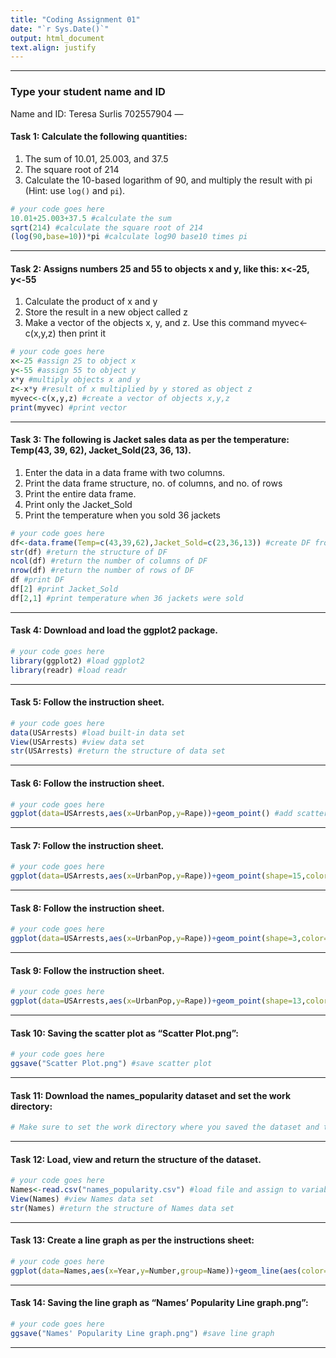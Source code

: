 ---
title: "Coding Assignment 01"
date: "`r Sys.Date()`"
output: html_document
text.align: justify
---

----

### Type your student name and ID

Name and ID: 
Teresa Surlis 702557904
---

#### Task 1: Calculate the following quantities:

1. The sum of 10.01, 25.003, and 37.5
2. The square root of 214
3. Calculate the 10-based logarithm of 90, and multiply the result with pi 
(Hint: use `log()` and `pi`).

```{r}
# your code goes here
10.01+25.003+37.5 #calculate the sum
sqrt(214) #calculate the square root of 214
(log(90,base=10))*pi #calculate log90 base10 times pi
```

----


#### Task 2: Assigns numbers 25 and 55 to objects x and y, like this: x<-25, y<-55

1. Calculate the product of x and y
2. Store the result in a new object called z
3. Make a vector of the objects x, y, and z. Use this command myvec<-c(x,y,z) then print it

```{r}
# your code goes here
x<-25 #assign 25 to object x
y<-55 #assign 55 to object y
x*y #multiply objects x and y
z<-x*y #result of x multiplied by y stored as object z
myvec<-c(x,y,z) #create a vector of objects x,y,z
print(myvec) #print vector 
```

----

#### Task 3: The following is Jacket sales data as per the temperature: Temp(43, 39, 62), Jacket_Sold(23, 36, 13).

1. Enter the data in a data frame with two columns.
2. Print the data frame structure, no. of columns, and no. of rows
3. Print the entire data frame.
4. Print only the Jacket_Sold
5. Print the temperature when you sold 36 jackets

```{r}
# your code goes here
df<-data.frame(Temp=c(43,39,62),Jacket_Sold=c(23,36,13)) #create DF from Jacket sales data
str(df) #return the structure of DF
ncol(df) #return the number of columns of DF
nrow(df) #return the number of rows of DF
df #print DF
df[2] #print Jacket_Sold
df[2,1] #print temperature when 36 jackets were sold
```

----

#### Task 4: Download and load the ggplot2 package.

```{r}
# your code goes here
library(ggplot2) #load ggplot2
library(readr) #load readr
```

----

#### Task 5: Follow the instruction sheet.

```{r}
# your code goes here
data(USArrests) #load built-in data set
View(USArrests) #view data set
str(USArrests) #return the structure of data set
```

----

#### Task 6: Follow the instruction sheet.

```{r}
# your code goes here
ggplot(data=USArrests,aes(x=UrbanPop,y=Rape))+geom_point() #add scatter plot to show relation between UrbanPop & Rape
```

----

#### Task 7: Follow the instruction sheet.

```{r}
# your code goes here
ggplot(data=USArrests,aes(x=UrbanPop,y=Rape))+geom_point(shape=15,color="blue3",size=2) #add scatter plot to show relation between UrbanPop & Rape edit geom_point() shape to 15, color to blue3, size to 2
```

----

#### Task 8: Follow the instruction sheet.

```{r}
# your code goes here
ggplot(data=USArrests,aes(x=UrbanPop,y=Rape))+geom_point(shape=3,color="blue3",size=1.5)+theme_bw() #add scatter plot to show relation between UrbanPop & Rape edit geom_point() shape to 3, color to blue, size to 1.5 and theme to theme_bw()
```

----

#### Task 9: Follow the instruction sheet.

```{r}
# your code goes here
ggplot(data=USArrests,aes(x=UrbanPop,y=Rape))+geom_point(shape=13,color="red",size=2)+labs(x="Urban Population",y="Rape",title="The Relationship between Urban Population and Rape",subtitle="Year 1973")+theme_classic() #add scatter plot to show relation between UrbanPop & Rape edit geom_point() shape to 13, color to red, size to 2 and add labels and titles and change theme to theme_classic()
```

----

#### Task 10: Saving the scatter plot as "Scatter Plot.png":

```{r}
# your code goes here
ggsave("Scatter Plot.png") #save scatter plot
```

----

#### Task 11: Download the names_popularity dataset and set the work directory:

```{r}
# Make sure to set the work directory where you saved the dataset and the notebook
```

----

#### Task 12: Load, view and return the structure of the dataset.

```{r}
# your code goes here
Names<-read.csv("names_popularity.csv") #load file and assign to variable called Names
View(Names) #view Names data set
str(Names) #return the structure of Names data set
```

----

#### Task 13: Create a line graph as per the instructions sheet:

```{r}
# your code goes here
ggplot(data=Names,aes(x=Year,y=Number,group=Name))+geom_line(aes(color=Name),linewidth=1)+theme_light()+labs(x="Years",y="Numbers",title="Names' Popularity") #create a line graph to show relationship between Year and Number grouped by Name variable
```

----

#### Task 14: Saving the line graph as "Names' Popularity Line graph.png":

```{r}
# your code goes here
ggsave("Names' Popularity Line graph.png") #save line graph
```

----

